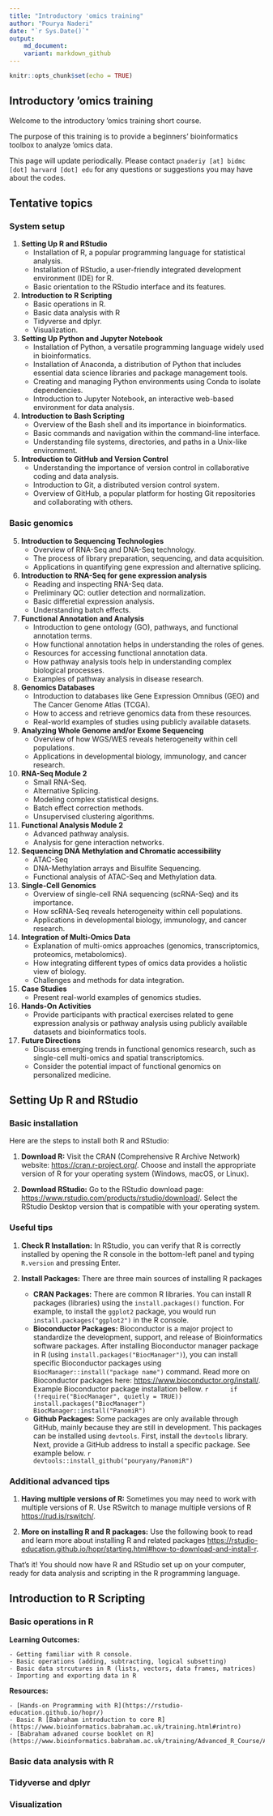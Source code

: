 ```yaml
---
title: "Introductory 'omics training"
author: "Pourya Naderi"
date: "`r Sys.Date()`"
output: 
    md_document:
    variant: markdown_github
---
```


```r
knitr::opts_chunk$set(echo = TRUE)
```

## Introductory 'omics training

Welcome to the introductory 'omics training short course. 

The purpose of this training is to provide a beginners' bioinformatics toolbox to analyze 'omics data. 

This page will update periodically. Please contact `pnaderiy [at] bidmc [dot] harvard [dot] edu` for any questions or suggestions
you may have about the codes.



## Tentative topics
### System setup

1. **Setting Up R and RStudio**
    - Installation of R, a popular programming language for statistical analysis.
    - Installation of RStudio, a user-friendly integrated development environment (IDE) for R.
    - Basic orientation to the RStudio interface and its features.
    
2. **Introduction to R Scripting**
    - Basic operations in R.
    - Basic data analysis with R
    - Tidyverse and dplyr.
    - Visualization.

3. **Setting Up Python and Jupyter Notebook**
    - Installation of Python, a versatile programming language widely used in bioinformatics.
    - Installation of Anaconda, a distribution of Python that includes essential data science libraries and package management tools.
    - Creating and managing Python environments using Conda to isolate dependencies.
    - Introduction to Jupyter Notebook, an interactive web-based environment for data analysis.

4. **Introduction to Bash Scripting**
    - Overview of the Bash shell and its importance in bioinformatics.
    - Basic commands and navigation within the command-line interface.
    - Understanding file systems, directories, and paths in a Unix-like environment.


5. **Introduction to GitHub and Version Control**
    - Understanding the importance of version control in collaborative coding and data analysis.
    - Introduction to Git, a distributed version control system.
    - Overview of GitHub, a popular platform for hosting Git repositories and collaborating with others.

### Basic genomics

5. **Introduction to Sequencing Technologies**
    - Overview of RNA-Seq and DNA-Seq technology.
    - The process of library preparation, sequencing, and data acquisition.
    - Applications in quantifying gene expression and alternative splicing.

6. **Introduction to RNA-Seq for gene expression analysis**
    - Reading and inspecting RNA-Seq data.
    - Preliminary QC: outlier detection and normalization.
    - Basic differetial expression analysis.
    - Understanding batch effects.

7. **Functional Annotation and Analysis**
    - Introduction to gene ontology (GO), pathways, and functional annotation terms.
    - How functional annotation helps in understanding the roles of genes.
    - Resources for accessing functional annotation data.
    - How pathway analysis tools help in understanding complex biological processes.
    - Examples of pathway analysis in disease research.
    
8. **Genomics Databases**
    - Introduction to databases like Gene Expression Omnibus (GEO) and The Cancer Genome Atlas (TCGA).
    - How to access and retrieve genomics data from these resources.
    - Real-world examples of studies using publicly available datasets.

9. **Analyzing Whole Genome and/or Exome Sequencing**
    - Overview of how WGS/WES reveals heterogeneity within cell populations.
    - Applications in developmental biology, immunology, and cancer research.
    
10. **RNA-Seq Module 2**
    - Small RNA-Seq.
    - Alternative Splicing.
    - Modeling complex statistical designs.
    - Batch effect correction methods.
    - Unsupervised clustering algorithms.

11. **Functional Analysis Module 2**
    - Advanced pathway analysis.
    - Analysis for gene interaction networks.

12. **Sequencing DNA Methylation and Chromatic accessibility**
    - ATAC-Seq
    - DNA-Methylation arrays and Bisulfite Sequencing.
    - Functional analysis of ATAC-Seq and Methylation data.

13. **Single-Cell Genomics**
    - Overview of single-cell RNA sequencing (scRNA-Seq) and its importance.
    - How scRNA-Seq reveals heterogeneity within cell populations.
    - Applications in developmental biology, immunology, and cancer research.

14. **Integration of Multi-Omics Data**
    - Explanation of multi-omics approaches (genomics, transcriptomics, proteomics, metabolomics).
    - How integrating different types of omics data provides a holistic view of biology.
    - Challenges and methods for data integration.

15. **Case Studies**
    - Present real-world examples of genomics studies.

16. **Hands-On Activities**
    - Provide participants with practical exercises related to gene expression analysis or pathway analysis using publicly available datasets and bioinformatics tools.

17. **Future Directions**
    - Discuss emerging trends in functional genomics research, such as single-cell multi-omics and spatial transcriptomics.
    - Consider the potential impact of functional genomics on personalized medicine.


## Setting Up R and RStudio

### Basic installation
Here are the steps to install both R and RStudio:

1. **Download R:** Visit the CRAN (Comprehensive R Archive Network) website: [https://cran.r-project.org/](https://cran.r-project.org/). Choose and install the appropriate version of R for your operating system (Windows, macOS, or Linux).

2. **Download RStudio:** Go to the RStudio download page: [https://www.rstudio.com/products/rstudio/download/](https://www.rstudio.com/products/rstudio/download/). Select the RStudio Desktop version that is compatible with your operating system.

### Useful tips

1. **Check R Installation:** In RStudio, you can verify that R is correctly installed by opening the R console in the bottom-left panel and typing `R.version` and pressing Enter.

2. **Install Packages:** There are three main sources of installing R packages
    - **CRAN Packages:** There are common R libraries. You can install R packages (libraries) using the `install.packages()` function. For example, to install the `ggplot2` package, you would run `install.packages("ggplot2")` in the R console.
    - **Bioconductor Packages:** Bioconductor is a major project to standardize the development, support, and release of Bioinformatics software packages. After installing Bioconductor manager package in R (using `install.packages("BiocManager")`), you can install specific Bioconductor packages using `BiocManager::install("package name")` command. Read more on Bioconductor packages here: [https://www.bioconductor.org/install/](https://www.bioconductor.org/install/). Example Bioconductor package installation bellow. 
        ```r
        if (!require("BiocManager", quietly = TRUE))
            install.packages("BiocManager")
        BiocManager::install("PanomiR")
        ```
    - **Github Packages:** Some packages are only available through GitHub, mainly because they are still in development. This packages can be installed using `devtools`. First, install the `devtools` library. Next, provide a GitHub address to install a specific package. See example below. 
        ```r
        devtools::install_github("pouryany/PanomiR")
        ```

### Additional advanced tips
1. **Having multiple versions of R:** Sometimes you may need to work with multiple versions of R. Use RSwitch to manage multiple versions of R [https://rud.is/rswitch/](https://rud.is/rswitch/). 

2. **More on installing R and R packages:** Use the following book to read and learn more about installing R and related packages [https://rstudio-education.github.io/hopr/starting.html#how-to-download-and-install-r](https://rstudio-education.github.io/hopr/starting.html#how-to-download-and-install-r).


That's it! You should now have R and RStudio set up on your computer, ready for data analysis and scripting in the R programming language.

## Introduction to R Scripting

### Basic operations in R

**Learning Outcomes:**

    - Getting familiar with R console.
    - Basic operations (adding, subtracting, logical subsetting)
    - Basic data strcutures in R (lists, vectors, data frames, matrices)
    - Importing and exporting data in R

**Resources:**

    - [Hands-on Programming with R](https://rstudio-education.github.io/hopr/)
    - Basic R [Babraham introduction to core R](https://www.bioinformatics.babraham.ac.uk/training.html#rintro)
    - [Babraham advaned course booklet on R](https://www.bioinformatics.babraham.ac.uk/training/Advanced_R_Course/Advanced%20R%20course%20booklet.pdf)
    
### Basic data analysis with R

### Tidyverse and dplyr

### Visualization
